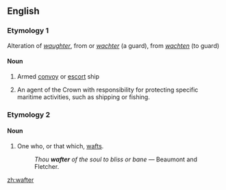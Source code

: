 ==English==

===Etymology 1===
Alteration of {{etyl|enm|en}} ''[[waughter]]'', from {{etyl|dum|en}} or {{etyl|gml|en}} ''[[wachter]]'' (a guard), from ''[[wachten]]'' (to guard)

====Noun====
{{en-noun}}

# {{context|obsolete|lang=en}} Armed [[convoy]] or [[escort]] ship
# {{context|obsolete|lang=en}} An agent of the Crown with responsibility for protecting specific maritime activities, such as shipping or fishing.

===Etymology 2===
{{suffix|waft|er}}

====Noun====
{{en-noun}}

# One who, or that which, [[waft]]s.
#: ''Thou '''wafter''' of the soul to bliss or bane'' &mdash; Beaumont and Fletcher.
[[zh:wafter]]